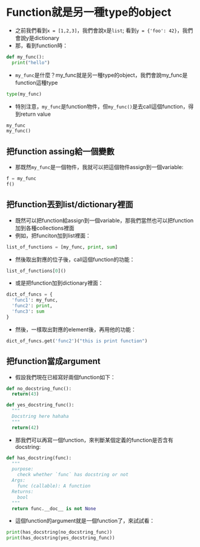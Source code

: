 # Function就是另一種type的object  

* 之前我們看到`x = [1,2,3]`，我們會說x是`list`; 看到`y = {'foo': 42}`，我們會說y是dictionary  
* 那，看到function時：  

```python
def my_func():
  print("hello")
```

* `my_func`是什麼？my_func就是另一種type的object，我們會說my_func是function這種type  

```python
type(my_func)
```
* 特別注意，`my_func`是function物件，但`my_func()`是去call這個function，得到return value  

```python
my_func
my_func()
```

## 把function assing給一個變數  

* 那既然`my_func`是一個物件，我就可以把這個物件assign到一個variable:  

```python
f = my_func
f()
```

## 把function丟到list/dictionary裡面  

* 既然可以把function給assign到一個variable，那我們當然也可以把function加到各種collections裡面  
* 例如，把funciton加到list裡面：  

```python
list_of_functions = [my_func, print, sum]
```

* 然後取出對應的位子後，call這個function的功能：  

```python
list_of_functions[0]()
```

* 或是把function加到dictionary裡面：  

```python
dict_of_funcs = {
  'func1': my_func,
  'func2': print,
  'func3': sum
}
```

* 然後，一樣取出對應的element後，再用他的功能：  

```python
dict_of_funcs.get('func2')("this is print function")
```

## 把function當成argument  

* 假設我們現在已經寫好兩個function如下：  

```python
def no_docstring_func():
  return(43)

def yes_docstring_func():
  """
  Docstring here hahaha
  """
  return(42)
```

* 那我們可以再寫一個function，來判斷某個定義的function是否含有docstring:  

```python
def has_docstring(func):
  """
  purpose: 
    check whether `func` has docstring or not
  Args:
    func (callable): A function
  Returns:
    bool
  """
  return func.__doc__ is not None
```

* 這個function的argument就是一個function了，來試試看：  

```python
print(has_docstring(no_docstring_func))
print(has_docstring(yes_docstring_func))
```
